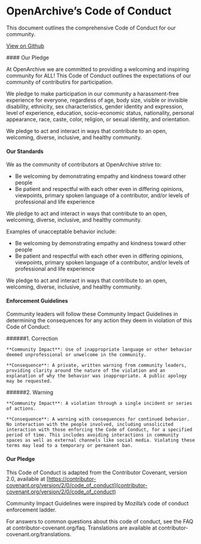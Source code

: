 
<HeaderSection>

# OpenArchive’s **Code of Conduct**

This document outlines the comprehensive Code of Conduct for our community.

[View on Github](https://github.com/open-archive)

</HeaderSection>
<ContentSection>
#### Our Pledge

At OpenArchive we are committed to providing a welcoming and inspiring community for ALL! This Code of Conduct outlines the expectations of our community of contributirs for participation.

We pledge to make participation in our community a harassment-free experience for everyone, regardless of age, body size, visible or invisible disability, ethnicity, sex characteristics, gender identity and expression, level of experience, education, socio-economic status, nationality, personal appearance, race, caste, color, religion, or sexual identity, and orientation.

We pledge to act and interact in ways that contribute to an open, welcoming, diverse, inclusive, and healthy community.

#### Our Standards

We as the community of contributors at OpenArchive strive to:

- Be welcoming by demonstrating empathy and kindness toward other people
- Be patient and respectful with each other even in differing opinions, viewpoints, primary spoken language of a contributor, and/or levels of professional and life experience

We pledge to act and interact in ways that contribute to an open, welcoming, diverse, inclusive, and healthy community.

Examples of unacceptable behavior include:

- Be welcoming by demonstrating empathy and kindness toward other people
- Be patient and respectful with each other even in differing opinions, viewpoints, primary spoken language of a contributor, and/or levels of professional and life experience

We pledge to act and interact in ways that contribute to an open, welcoming, diverse, inclusive, and healthy community.

#### Enforcement Guidelines

Community leaders will follow these Community Impact Guidelines in determining the consequences for any action they deem in violation of this Code of Conduct:

######1. Correction

    **Community Impact**: Use of inappropriate language or other behavior deemed unprofessional or unwelcome in the community.

    **Consequence**: A private, written warning from community leaders, providing clarity around the nature of the violation and an explanation of why the behavior was inappropriate. A public apology may be requested.

######2. Warning

    **Community Impact**: A violation through a single incident or series of actions.

    **Consequence**: A warning with consequences for continued behavior. No interaction with the people involved, including unsolicited interaction with those enforcing the Code of Conduct, for a specified period of time. This includes avoiding interactions in community spaces as well as external channels like social media. Violating these terms may lead to a temporary or permanent ban.

#### Our Pledge

This Code of Conduct is adapted from the Contributor Covenant, version 2.0, available at [https://contributor-covenant.org/version/2/0/code_of_conduct](contributor-covenant.org/version/2/0/code_of_conduct)

Community Impact Guidelines were inspired by Mozilla’s code of conduct enforcement ladder.

For answers to common questions about this code of conduct, see the FAQ at contributor-covenant.org/faq. Translations are available at contributor-covenant.org/translations.

</ContentSection>
